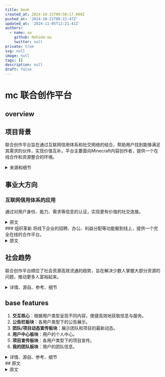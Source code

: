 ```yaml
---
title: book
created_at: 2024-10-21T09:50:17.000Z
pushed_at: '2024-10-21T09:22:47Z'
updated_at: '2024-11-05T12:21:41Z'
authors:
  - name: aa
    github: Nahida-aa
    twitter: null
private: true
svg: null
image: null
tags: []
description: null
draft: false
---
```

# mc 联合创作平台

## overview

## 项目背景
联合创作平台旨在通过互联网信用体系和社交网络的结合，帮助用户找到能够满足其需求的伙伴，实现价值互补。平台主要面向Minecraft内容创作者，提供一个在线合作和资源整合的环境。

<details>
<summary>来源和细节</summary>
<p>
大家都有一个共同的身份或一个标签，那就是学生，在这个身份下或这个标签情况下，大家有一个共同的需求。当然如果你想好好学习的话，那就是认识能帮到你学业的这种伙伴或同学，你们可以一起督促学习，共同进步，一起谈论你们共同的专业。在社交网络具备对用户的身份、需求、想法、性格、能力的一个划分的基础之后，在这样的社交产品之中，你是可以认识到可以一起谈论你们的专业，你们的理想，你们的学习内容的一个伙伴的。
这里我再跳出大家一个共有身份，再举一个例子让大家，嗯，我不确定大家都做饭，但我用这个例子来举吧，大家做饭的时候比如突然想做个什么菜肴，然后按现在社交网络没有互联网信用体系作为支撑的情况下，你如果想做一个什么东西，你去自媒体平台单独查一下，学习后再做，而在当把互联网信体系应用进社交网络之中，对用户每一个人的能力、想法、需求、信用、性格等所有信息都进行一个归纳和划分之后，你就可以实现的是，当你想做一个什么东西，你不知道怎么做，然后你在社交平台你就可以认识到可以指导你去做这个菜或做这个饭的伙伴或网友，甚至认识专业的厨师去请教这个问题。
我再举一些最简单的例子，比如你想健身，但你不懂健身，你想认识一个健身教练；你想吃点什么，想认识个营养师，吃的更健康一点，在社交网络中就可以结识到。

这都是在社交网络具备对每一个用户的个人能力、想法、需求的一个划分之后才能实现的东西，也就是让大家在网络上就能结识到靠谱的能够解决你的需求的网友和伙伴。
这就是价值互补。
价值互补就是把互联网信用体系应用这社交网络之中可以实现的一个更有价值的连接方式，这是把互联网网民们以更有价值的方式连接起来的连接方式。
如果这些都懂的话，你就可以理解，本质上联合创作平台本身就是价值互补。联合创作平台的模式是怎样的呢？

就是把共同关注Minecraft，为了做内容的有着不同能力的创造者们整合到一起。当他们进入到我们的平台后，对自己的身份、能力、想法、需求进行一个认证之后，然后在这个平台中，他们可以聚到一起来做事情，联合创作平台本质上就是价值互补的一种方式或一种形式。
联合创作平台这个产品是我长期思索如何把互联网信用体应用进社交网络之中所产出的成果、产出的产品。思考过程中，正好我喜欢Minecraft，然后就转到了做联合创作平台的MVP，面向我的世界的内容创作者们的联合创作平台的mvp。
以上是这个项目第一个的背后的事业大方向，也就如何把互联网信用体系应用进事业网络之中。
</p>
</details>

## 事业大方向
### 互联网信用体系的应用
通过对用户身份、能力、需求等信息的认证，实现更有价值的社交连接。
<details>
<summary>原文</summary>
<p>
</p>
</details>
### 组织革新
将线下企业的招聘、办公、利益分配等功能搬到线上，提供一个完全在线的合作平台。

<details>
<summary>原文</summary>
<p>
  第二个事业大方向是组织革新。联创的平台本质上也是一种组织形式，跟线下的组织形式不同，线下的组织形式是现实中一个办公地点，通过招聘，把相应能力的人，能够解决线下的这个公司或这个企业成立的目标的相应能力的人聚到一起之后，然后去开展业务，去达成这个企业的目标，完成业务。
  与这种线下的组织形式所不同的是，联合创作平台，它是把招聘，还有开展业务办公以及最终项目落地要做的一个利益分配，这些线下企业的各个必要的功能部分，完全搬到线上的一个差别。
先说线下的组织形式和联合创作这个组织形式，它们在招聘上的不同，首先线下的我们去公司要去一个单位去上班儿，想去做事情，对接HR，无论是网络上招聘，反正都要经过线下的面试，而面试的这个部分，HR招工招聘的这个部分，在联创的平台里面，就是大家网络上根据通过互联网信用体系，也就是对用户的一个更真实的身份，更完整的一个身份情况进行一个认证，这是联合创的平台这种组织形跟线下的一般组织形式之间的在招聘、在面试的这个功能部分上的一个替换，也就是线上的互联网信用体系的一个更真实更完整的一个对用户身份的认证同等于线下的一个招聘、面试的过程，这两个功能部分是一样的。
然后是组织形式上的，在办工开展工作的这个功能部分的差别，先说线下的，线下的一般企业的工作办公的这个功能部分，就是大家线下聚到一起，然后在各自工位，各自的部门，各自的领导领导下去一起去开展工作，跟同事一起做事。而在联创的平台里面，大家在首先都是在网络上，然后在相应的你们共同组建起的，联合创作团队里面去开展工作，都是在网络上，这是线上和线下的组织形式之间在办公的这个功能部分上的不同。联合创作平台就是在网络上，完全把办公功能搬到网络上。
最后是各种组织形式的一个最后的一个功能部分，也就是在开展业务的过程中，以及业务在产出效益跟企业运营的过程中，涉及到那些利益如何分配。

在线下的企业里面，我们在里面做事，会有开工资，劳务合同等等的东西用于进行利益分配，然后完成一个项目的时候有分成什么的，这些都体现在合同上。

而在线上的组织形式平台里面，用户们聚到一起，在联合创作平台里，他们在组建的创作团队里面完成一个项目后，或者开展工作的过程中或开展之前，也会跟我们平台去沟通这个利益该如何分配、怎样分配的问题，这个功能部分也是完全搬到线上的，也就是将来我们会提供给那一个个在我们平台内组建联合创作团队的那些团队们的，咨询利益该如何分配的服务，在线上建立利益分配合同的服务。
总而言之，组织形式革新的最终结果是把线下组织形式，也就是这种开展各种业务的，各个行业、各个领域的这些企业们各个功能部分完全搬到线上。
当完整而成熟的组织形式革新真正完成后，未来的一个社会面貌就是大家完全在网络上就可以相互结识，一起去开公司，然后去一起共事，开展业务，并把利益分配好，不需要在线下去各种应面、面试、应聘，去考察这个企业，不需要线下办公。
总而言之，联合创作平台背后的这个事业大方向是组织革新，只不过我们做的是先从文娱行业开始开刀，让那些内容创作者们，文娱行业的内容创作者们完全可以在线上去聚到一起，然后产生内容，不需要线下跑来跑去。
以上是这个项目联合创作平台这个产品它背后的两个事业大方向、大背景。
</p>
</details>

## 社会趋势
联合创作平台顺应了社会资源高效流通的趋势，旨在解决少数人掌握大部分资源的问题，推动更多人富裕起来。

<details>
<summary>详情、源自、参考、细节</summary>
<p>
联合创作平台本质上提供的是一种让社会中的各类资源可以以更高效率的方式去进行流通的一个流通形式。
现在社会的之中的各类社会资源是怎样流通的呢？那就是线下的那些各行各业的最顶尖的那些企业或者那些个人，掌握着绝大部分的社会财富，社会影响力以及发言权、参与权。

线下的过往的这种社会流通各类资源的流通形式，它决定着的整体社会面貌是，在社会中绝大部分人是没办法做事的，没资源做事的。

只要你在社会中不认识那些有钱的大佬，真正有技术的人才，你无论有什么才华，有什么想法，你都会被埋没。只要不接触那些掌握着绝大部分社会资源的那些少数人，绝大多数人是绝对没有机会在社会中成事的。
在过往以及现在的整个社会，这种资源流动方式所塑造的整体社会面貌之中，也就是少数人掌握绝大多数社会资源，然后多数人卷来卷去，为了那极少数的仅剩的那一点点社会资源去争来讲去。在这个情况面前，产出了很多很多的社会问题。
像你们都知道的，绝大部分的知识分子毕业就失业，然后十几年学的东西都进了社会无用之处，最终只能在一个跟自己专业没啥关系，只是为了挣钱糊口，在这样的企业里面去苟且偷生，等等等等这些社会问题你们都知道，这些问题都是你们面对的问题，还有毕业后送外卖的那些研究生、博士们，总而言之，这类问题都是你们面对的。

而更广阔一点儿，就是绝大多数我国的知识分子们，他们进了社会之后，为了谋生而牺牲自己的才华，热爱、想法、志向，没法儿，没资源去做自己想做的事情。
然后再上升到我们国家的层次，嗯，改革开放发展这几十年，少数人已经富起来了，然而多数人仍旧没有富起来，所以如何让多数人富裕起来，这指向的就是实现一种更高效率的流通各类社会资源的方式，也就是把通过改革开放，也就少数人掌握的这些利益，如何更高效的流通到多数人身上，提供给多数人身上，这就是国家面临的问题。

联合创作平台会从文娱行业开始，慢慢的它会面向各行各业，这种组织形式革新，最终实现的就是解决国家的这个问题。

我们是共产主义国家，要追求这个，肯定不能走资本主义的路，一直让少数人一直富着，不想着多数人的生死幸福与否，这是不行的。

总而言之，在国家层面，我们最终也会为国家解决这个问题。
也就是解决如何让少数人带动多数人富裕起来的问题。

将来联合创作平台里面会有很多的只是搞投资的个人以及团队，这些团队投资的就是那些有能力有想法但没钱的团队或个人。

总而言之，一个项目的完成反正需要钱，需要技术，什么资源都需要。

我们要做的就是把各类资源整合到一起，让这些各类资源、有着各类资源的人、团队、机构能很好的凑到一起，然后把事情做成。

联合创作平台提供的服务就是这个。
总而言之，嗯，这个项目顺应的社会趋势，无论下发到我们每一个个人，无论什么身份，知识分子，学生，还是社会中的人，还是再上升到更高层次的解决社会问题，解决一些社会问题，还是甚至国家层面的，总之顺应的趋势就是这么多。

联合创作这种组织形式，它是绝对被需要的，也是早晚会有人做出来的。
虽然一开始以及未来一段时间带我所带大家做的这个联人创作平台，它只是面向Minecraft这款游戏，一个全球五六亿玩家的这么一个游戏的背后的一个内容创造圈，服务于其中的这些内容创作者们，虽然这部市场很小，但一步一步的会瞄准更大的市场，总之最终联合创作平台它最终会非常非常大。它未来按它业务的内容，做的好，至少是腾讯加阿里，阿里主要跟我们所相关的是互联网信用体系，涉及到的互联信用体系的这个部分是非常相近的，然后腾讯，社交嘛，咱们做的就是社交产品，总之在最终我们的做的规模肯定会比阿里和腾讯加起来要大，然后像网易这样的，未来所有做游戏的都不需要线下去这种大公司去产生内容，他们在我们的平台里面可以直接聚到一起，直接线上就产生游戏内容，所以再加上网易等各种游戏公司，以后基本就是这么一个情况。
我不喜欢画大饼，但事实就是这样的，做的好就是这样的一个结果。嗯，总而言之，以上关于这个项目，这个产品背后所适应的社会趋势，我这就讲到这。
</p>
</details>

## base features
1. **交互核心**：根据用户类型呈现不同内容，便捷高效地获取信息与服务。
2. **公告栏板块**：各用户类型下的公告展示。
3. **团队/项目动态宣传板块**：展示团队和项目的最新动态。
4. **用户中心板块**：用户的个人中心。
5. **项目宣传板块**：各用户类型下的项目宣传。
6. **我的团队板块**：用户的团队信息。

<details>
  <summary>详情、源自、参考、细节</summary>
  <p></p>
  各个板块的基本功能:
一：交互核心，根据用户类型的不同呈现各个板块的内容。设计目的，让不同类型的使用该产品的用户可以便捷而高效的获取到所需要的信息与服务。

二：各个用户类型下的公告栏板块。

三：各个用户类型下的团队/项目动态宣传板块。

四：各个用户类型下的用户中心板块。

五：各个用户类型下的项目宣传板块。

六：各个用户类型下的我的团队板块。
</details>
## 原文
<details>
  <summary>原文</summary>
  <p></p>
  10-19及以前:

  一会我把我做的高保真原型公开到群里，我会简单讲一下该原型，接下来的日子请大家好好沟通，然后开始开发工作。关于找钱的事情，如果在开发出前能找到钱，届时我希望早一些大家线下全职来做事，不过很大几率是在开发完之后，再去对接投资人跟机构，才能获取投资。
重构交互网最终的事业使命是实现我国信息产业的崛起，就是让我国纯国产的操作系统和软件可以走向世界，而不只是成为巨头后，只是在国内作威作福
腾讯对整合创新生态的伤害是极大的，总之不说这些了
在网易代理我的世界后，只有一小部分的内容创作者们选择在网易代理的我的世界之下做事，也就是开发模组、材质、光影、自定义地图等内容。
然而绝大部分的内容创作者们依然支持的是非国区，也就是国际服
这个原因主要就是网易代理的我的世界是非常典型的，就是为了钱而代理
并没有真正做好内容，没有服务好热爱我的世界的玩家群体们
在这个大背景下，那些真正热爱我的世界的，为了热爱而发电的那些独立创作者们过的一直都很苦他们没有获得任何支持，却一直在为了热爱而不求回报的在买单
就像现在我国几百万的有着不同能力的想要开发独立游戏的游戏开发者们一样
他们没有一个好的创作环境，那些狗屁大厂只会在像对待韭菜一样，看谁有可能会出一个有前途的Ip，才选择去投资一样
然而没有真正在用心扶持那几百万有着创作梦想的创作者们的公司。
无论是我的世界的内容创作圈还是我国整个独立游戏创作圈，现状都是一样的
美国还有个奈飞，只要你有好的创意，你可以来公司找人才找钱一起搞这个项目
但是在我们中国，你有想法和创意是不够的，你没有关系和人脉，在你没有获得一定知名度之前，没人会支持你
无论你是一个只会做模型的，还是只会写剧情当策划，还是你会做音乐，你有能力也有想法，是很难获得支持去完成独立游戏的
我的世界的内容创作者们也是一样，无论你有什么能力和想法，你基本上只能靠自己做事，没有人会帮你，你很难遇到可以一同做事的志同道合的伙伴
前面我分享的那个虚无世界三的项目，我找了两个技术，一个写剧情的，最后找流量最高的博主去做事情…总之凑齐这些伙伴，我花了很多精力，总而言之，内容创作者们现在是很难凑在一起做事的
既然现在没有可以让内容创作者们凑到一起做事的平台，我为什么不带人做一个
产生这个想法后，我花了很多时间做市场调研
我创业至今接触了很多独立开发者
他们有的会编程，有的会做模型，有的是画师有的会做音乐有的是写小说的，甚至还有喜欢画地图的
他们都有一个共同的需求，做独立游戏
每一个我都问了，为什么不实践起来,他们说，工程量高，个人能力不够，那我问，找人啊,他们大部分说找不来，现在在网络上大家都是虚拟身份,很难找到真正有能力的并且也靠谱的伙伴一起做事,大部分都是这个回答,最后的结果是绝大部分只能被迫成为一个独立制作者，然后录一些自己来打游戏的视频，做自媒体,像黑神话，米哈游，他们最初也是看着一点一点找人，找钱，才最终做成事情的，然而在如今的整个创新生态面前，这种只会是极少数
绝大部分有想法，有创意，有能力做独立游戏或影视内容的，只能被埋没在如今这个创新生态之中
备注：主要决定创新生态的是交互生态，也就是社交网络生态
在我们越来越依赖网络社交、现实中社恐越来越多的情况下
绝大部分人获取伙伴的渠道，只有网络,你们几个都是高材生,现实中在面对面都很难遇到能够相互信任和理解的人,更何况在网上了,总而言之，现在绝大部分有想法的，想做成点什么事情的,都是孤独的，很难结识到志同道合的伙伴,这是以虚拟社交为主流的网络社交生态导致的结果,
类似于脉脉那种人脉软件？根据不同筛选人？
内容创新生态因为主要依赖于社交网络，所以创新生态环境自然也越来越差了
那就说说脉脉，你们谁用过,在上面成功建立起值得信任的伙伴关系了吗？
然而能够解决内容创作者们彼此难以相互结识、共事的需求的社交软件会是虚拟社交跟真实社交的结合，也就是在相互认识的功能部分，这些内容创作者们有渠道相互以虚拟身份去建立好友关系
然后提供给他们可以一起建立共事等深度的好友关系的功能，再转到真实社交
举例
我跟白白在联合创作平台上认识了
然后我有一个标签，那就是我想做独立游戏，我认证的能力是策划、剧情文案，然后我发了一个需求，我想认识技术伙伴。
白白标签也是想做独立游戏
白白认证的能力是编程，然后白白发的需求是认识策划，剧情文案
然后在这个情况下，我们会被在这个特定的功能部分，相互被推送，结识
这是认识的部分，然后是建立深度好友关系的功能
在我们相互结识的情况下，我们需要沟通，交流理想，追求，热爱什么的
然后交流到一定程度，我们其中一方可以提出一起在联合创作平台中，共同成立一个联合创作团队的需求
当两个人都同意后…我跟白白发起的成立一个联合创作团队的需求就会被公开，发起目标是开发独立游戏
然后这个需求在特定的公告栏部分，这个需求会被别人看到
别人便可以申请加入
![1](1.png)
![2](2.png)

盈利是吧，这些联合创作团队产出的内容一共有几类
一种是可以运营的服务器
二是支持定制 家园(就是每个用户有一个自己的家园)

不单单以后会自己运营自媒体平台，甚至会做中国的steam

联合创作平台的商业模式建立在互联网信用体系应用进社交网络的这个大的事业方向之中
现在国内外的社交巨头，你们肯定都知道
他们提供的社交产品整合了互联网普罗大众，拥有极高的用户体量
然而为什么，内容创作者们还是很难一起共事，我们人与人彼此还是很难在网络上结识到高质量的朋友
这是因为现在的社交网络没有互联网信用体系作为支撑。
互联网信用体系一直以来，现在主要被应用在金融之中
然而社交网络也需要信用体系
注：本质上联合创作就是社交产品。
即时通讯+互联网信用体系就是高价值社交，我称它价值通讯或延续通讯，延续通讯不好听就叫价值通讯
价值通讯社交产品的价值就是通过维持住用户之间的社交关系，进而去产出价值
联合创作服务只是产出的价值之一
懂就行，如何把信用体系应用进社交网络才是最主要的，这很难。
这里我就不讲了，总之，联合创作服务只是把互联网信用体系应用进社交网络所能够进而创造出的创新商业模式之一。
降低用户之间在网络上建立高价值的交互关系的所需成本
降低用户之间在网络上产生负面交互作用的可能。
是的，把互联网信用体系应用进社交网络，需要相匹配的交互规则
像前面讲的，在联合创作平台中，我跟白白怎么才能结识，怎么才能一起一起建立团队，这些都属于具体的交互规则
驱动力体现在有驱动力的交互规则上，驱动力的具体效率又取决于在具体规则下所积累的用户行为数据或互联网信用体系自身的数据体量。
重构交互网收集的数据体量能达到一定程度后再提供即时通讯产品，届时就是中国互联网格局彻底变天的那一天
人心需要教育，软件产品不能只停留在解决用户需求的层面上，真正伟大的交互产品应该具备对用户的正向驱动或引导作用。
这就像现在的绝大部分软件产品，只是解决用户需求，但因为交互规则的问题，其中滋生了很多暴击跟伤害
如果现在在各种社交产品中，你骂人又过去像白白前面说的诈骗一个人后，被别人进行一个负面评价，并且这种社交信用分也会公开，那么仅仅是靠着这点功能，随着时间，网络也会具备清洁素质低的人的功能。
那些受网络暴力的人也不会像现在这样过的痛苦，难以维权。
我知道创新环境很差，很多人能做出产品活下来就已经很难了，更别说还能真正靠着产品来造福社会

昨天晚上我大概讲了一下，剩下要说的就是围绕这个原型的各个功能板块来讲了，不同的功能板块有不同的功能。
这个交互原型，我一共分成了五个板块。最上面有四个，最下面往下拉，才可以看到第五个。
这些功能板块围绕一个最核心的功能展开。这个最核心的功能叫“根据用户类型呈现内容。”
每一个用户在进入这个论坛时，他的身份默认是游客
在注册账号成功登录后，再次打开这个论坛，用户身份就是后面那四类
每一个用户注册账号后，他可以通过验证他的具体身份、具体能力、具体经济实力、是不是博主，来开启不同的用户类型身份。
在不同的用户身份类型情况下进入这个论坛，这个用户可以相应的在不同的功能板块获取到他所需要的信息。
举例：一个认证了投资者身份的用户，他可以在项目宣传板块看到正在寻求投资的项目宣传书。
但是如果没有认证投资者身份的用户，他即便可以看到一个正在宣发的项目，但是他是看不到这个项目正在融资的这部分信息的。
同理，一个认证的施工者身份的用户，他可以看到正在寻找施工（或是做模型、或是做建筑、或是当策划这剧情等等）伙伴的项目书。
这便是这个论坛最核心的基础功能，即“根据用户类型呈现内容。
不同类型的用户会开启不同的功能，鉴赏家是博主，也就是有能力把项目成品最终输出到自媒体渠道的人。
仅仅是勾选并不够，我们必须保证用户之间在这个平台上，彼此填入的身份、能力、想法等信息是真实的
唯有做到这一点，我们才能保证内容创作者们能够靠谱的共事到一起
还需要记录动态的用户行为数据来作为判断用户身份的主要保障，比如一个认证了施工者身份的用户，即便他认证了软件工程学院的学历
但是他一次项目施工也没有参加过，也没有获取过别人的评价，没跟别人共事过，那么这种没有积累用户口碑的用户，他依然参加不了一些要求，必须有多次施工经验的项目团队之中去
总而言之，用户身份认证部分，是开发最困难的工作部分，也是决定整个联合创作平台能否解决核心用户们的核心需求的核心。

我们就要讲各个用户们在不同的用户身份下在这个论坛中，每个板块里面都会呈现什么信息了。
首先各个板块呈现出来的信息是该类型的用户日常所需要浏览的信息，而不是不许浏览的信息。
现在绝大部分网站所呈现出的绝大部分信息都是我们不需要的信息
就像我们在一个搜索网站面前，我们其实需要的仅仅是一个搜索栏一样
我们不需要那些广告，那些杂七杂八的复杂功能,现在所有的各个端的软件基本上在提供核心功能的基础上，都会提供一些子功能，绝大部分的子功能都没什么实际价值，也降低了很多用户体验，降低了核心用户使用这个软件来解决核心需求的交互效率。
联合创作平台所解决的核心用户需求，转换成一句大白话，就是让大家可以跟志同道合的人一起做成想做的事情。
总而言之，核心用户们的核心需求我们需要把握好，不需要提供没有价值的功能。

首先我给大家介绍一个通用板块功能区.也就是搜索框下面,那个最中心的位置,你们可以理解成用户主页过用户中心
不过我们的联合创作平台，用户中心跟游戏一样,每一个用户在注册的过程中，就跟建一个自己的家一样
他可以完全定制自己在平台里的虚拟身份,形象，布置他的家,用户之间也可以逛彼此的家,用户也可以把日常获得或收集的一些成就，礼物，奖杯，荣誉,布置在家里,也就是说，我们的用户中心绝不是死板的几个框框，然后里面填一些字，而是活的真正能把每名用户的青春、记忆、热爱活生生的表达出来、记录下来的用户中心
用户中心这个功能部分，是我们联合创新平台在运营早期就可以实现盈利、自我造血的功能部分
因为联合创作这个商业模式，注定我们需要花大把精力跟工作时间，放在如何维护好联合创作环境上，随着平台内的各种大大小小的联合创作团队的成熟 .直到他们逐渐做出高质量的内容以实现产生利益
在这之前，我们需要自己造血,我想，更生动的用户中心，在其中可以购买各种虚拟商品，用于用户们可以在平台上能够呈现各自的独特个性,这样设计用户中心，最合理不过了,关于用户中心的更多细节，我就不讲了，用户中心大概的意思就是这样

大体用户中心的交互如何像游戏一样呈现,大体就是点开那个门，然后右边的聊天区隐藏在最右侧边框。
然后用户中心这个部分从右侧展开,动画上就是用户的形象，打开门,进入到室内,每一个用户的房间，大小都不一样，有钱的可以直接买一个城堡的情景,普通用户就是普通的小家的情景,可以布置，可以装修，移动家具，每一个房间都可以定制，也有用户用于呈现成就、奖励、奖杯等藏品的…空间,用户彼此之间可以相互串门（就是我们看彼此的用户资料）,参观彼此的家

凯泽是美工，提供项目设计到的美术内容，用户中心涉及到的虚拟商品内容（虚拟商品我们不用AI做）

大致计划、
一：讲解产品原型，让所有参与者对产品有基本的认识脉络。
二：做完整项目书。
三：开发。
四：内测。
五：运营前工作①：投融资，开发完后，我会带着产品去跑投资。
六：运营前工作②：拿到投资，确定线下办公地址，开会分配股权，大家全职到线下办公。
七：开始运营

接下来几天，我会讲完这个原型，这个星期肯定能讲完

讲完后，我带大家一起做项目书

现在我讲到的一定都要理解透啊，这是创新项目，需要创新思维，一定跳出既定思维对待这个项目，这个产品市面上没有可参照的产品，最像的是DAO，但也仅仅是像一点。总而言之，在我带大家一起做项目书之前，讲原型的最后这几天，大家有问题一定要即时反馈，沟通。创业文化最重要的是坦诚交流，我肯定从我这里以身作则，总之，大家想说啥就说啥，只要是出于对项目好、对团队好的立场，有啥说啥

1.项目立意: 联合创作自组织平台 (先做MVP, 最小可行性产品)
2.面向的用户: 我的世界内容创作者, 服务于包括但不限于做模组、建筑、音乐、动画、模型、文案剧情等
3.解决的需求:为内容创作者提供一个可以把彼此之间的能力、资源、想法聚集起来的联合创作环境，解决有着不同能力、资源、想法的内容创作者们在网络上很难结识到靠谱的伙伴来一起共同创作出更为优质的内容需求
所选技术 Vue + SpringBoot + PostgreSQL + ...
主要开发内容: 虚拟商品及其交易功能

10-20

大家都有一个共同的身份或一个标签，那就是学生，在这个身份下或这个标签情况下，大家有一个共同的需求。当然如果你想好好学习的话，那就是认识能帮到你学业的这种伙伴或同学，你们可以一起督促学习，共同进步，一起谈论你们共同的专业。在社交网络具备对用户的身份、需求、想法、性格、能力的一个划分的基础之后，在这样的社交产品之中，你是可以认识到可以一起谈论你们的专业，你们的理想，你们的学习内容的一个伙伴的。

这里我再跳出大家一个共有身份，再举一个例子让大家，嗯，我不确定大家都做饭，但我用这个例子来举吧，大家做饭的时候比如突然想做个什么菜肴，然后按现在社交网络没有互联网信用体系作为支撑的情况下，你如果想做一个什么东西，你去自媒体平台单独查一下，学习后再做，而在当把互联网信体系应用进社交网络之中，对用户每一个人的能力、想法、需求、信用、性格等所有信息都进行一个归纳和划分之后，你就可以实现的是，当你想做一个什么东西，你不知道怎么做，然后你在社交平台你就可以认识到可以指导你去做这个菜或做这个饭的伙伴或网友，甚至认识专业的厨师去请教这个问题。

我再举一些最简单的例子，比如你想健身，但你不懂健身，你想认识一个健身教练；你想吃点什么，想认识个营养师，吃的更健康一点，在社交网络中就可以结识到。

这都是在社交网络具备对每一个用户的个人能力、想法、需求的一个划分之后才能实现的东西，也就是让大家在网络上就能结识到靠谱的能够解决你的需求的网友和伙伴。

这就是价值互补。

价值互补就是把互联网信用体系应用这社交网络之中可以实现的一个更有价值的连接方式，这是把互联网网民们以更有价值的方式连接起来的连接方式。

如果这些都懂的话，你就可以理解，本质上联合创作平台本身就是价值互补。联合创作平台的模式是怎样的呢？

就是把共同关注Minecraft，为了做内容的有着不同能力的创造者们整合到一起。当他们进入到我们的平台后，对自己的身份、能力、想法、需求进行一个认证之后，然后在这个平台中，他们可以聚到一起来做事情，联合创作平台本质上就是价值互补的一种方式或一种形式。

联合创作平台这个产品是我长期思索如何把互联网信用体应用进社交网络之中所产出的成果、产出的产品。思考过程中，正好我喜欢Minecraft，然后就转到了做联合创作平台的MVP，面向我的世界的内容创作者们的联合创作平台的mvp。

以上是这个项目第一个的背后的事业大方向，也就如何把互联网信用体系应用进事业网络之中。

第二个事业大方向是组织革新。联创的平台本质上也是一种组织形式，跟线下的组织形式不同，线下的组织形式是现实中一个办公地点，通过招聘，把相应能力的人，能够解决线下的这个公司或这个企业成立的目标的相应能力的人聚到一起之后，然后去开展业务，去达成这个企业的目标，完成业务。

与这种线下的组织形式所不同的是，联合创作平台，它是把招聘，还有开展业务办公以及最终项目落地要做的一个利益分配，这些线下企业的各个必要的功能部分，完全搬到线上的一个差别。

先说线下的组织形式和联合创作这个组织形式，它们在招聘上的不同，首先线下的我们去公司要去一个单位去上班儿，想去做事情，对接HR，无论是网络上招聘，反正都要经过线下的面试，而面试的这个部分，HR招工招聘的这个部分，在联创的平台里面，就是大家网络上根据通过互联网信用体系，也就是对用户的一个更真实的身份，更完整的一个身份情况进行一个认证，这是联合创的平台这种组织形跟线下的一般组织形式之间的在招聘、在面试的这个功能部分上的一个替换，也就是线上的互联网信用体系的一个更真实更完整的一个对用户身份的认证同等于线下的一个招聘、面试的过程，这两个功能部分是一样的。

然后是组织形式上的，在办工开展工作的这个功能部分的差别，先说线下的，线下的一般企业的工作办公的这个功能部分，就是大家线下聚到一起，然后在各自工位，各自的部门，各自的领导领导下去一起去开展工作，跟同事一起做事。而在联创的平台里面，大家在首先都是在网络上，然后在相应的你们共同组建起的，联合创作团队里面去开展工作，都是在网络上，这是线上和线下的组织形式之间在办公的这个功能部分上的不同。联合创作平台就是在网络上，完全把办公功能搬到网络上。

最后是各种组织形式的一个最后的一个功能部分，也就是在开展业务的过程中，以及业务在产出效益跟企业运营的过程中，涉及到那些利益如何分配。

在线下的企业里面，我们在里面做事，会有开工资，劳务合同等等的东西用于进行利益分配，然后完成一个项目的时候有分成什么的，这些都体现在合同上。

而在线上的组织形式平台里面，用户们聚到一起，在联合创作平台里，他们在组建的创作团队里面完成一个项目后，或者开展工作的过程中或开展之前，也会跟我们平台去沟通这个利益该如何分配、怎样分配的问题，这个功能部分也是完全搬到线上的，也就是将来我们会提供给那一个个在我们平台内组建联合创作团队的那些团队们的，咨询利益该如何分配的服务，在线上建立利益分配合同的服务。

总而言之，组织形式革新的最终结果是把线下组织形式，也就是这种开展各种业务的，各个行业、各个领域的这些企业们各个功能部分完全搬到线上。

当完整而成熟的组织形式革新真正完成后，未来的一个社会面貌就是大家完全在网络上就可以相互结识，一起去开公司，然后去一起共事，开展业务，并把利益分配好，不需要在线下去各种应面、面试、应聘，去考察这个企业，不需要线下办公。

总而言之，联合创作平台背后的这个事业大方向是组织革新，只不过我们做的是先从文娱行业开始开刀，让那些内容创作者们，文娱行业的内容创作者们完全可以在线上去聚到一起，然后产生内容，不需要线下跑来跑去。

以上是这个项目联合创作平台这个产品它背后的两个事业大方向、大背景。

然后第三项，这个项目背后顺应的社会趋势。

联合创作平台本质上提供的是一种让社会中的各类资源可以以更高效率的方式去进行流通的一个流通形式。
现在社会的之中的各类社会资源是怎样流通的呢？那就是线下的那些各行各业的最顶尖的那些企业或者那些个人，掌握着绝大部分的社会财富，社会影响力以及发言权、参与权。

线下的过往的这种社会流通各类资源的流通形式，它决定着的整体社会面貌是，在社会中绝大部分人是没办法做事的，没资源做事的。

只要你在社会中不认识那些有钱的大佬，真正有技术的人才，你无论有什么才华，有什么想法，你都会被埋没。只要不接触那些掌握着绝大部分社会资源的那些少数人，绝大多数人是绝对没有机会在社会中成事的。

在过往以及现在的整个社会，这种资源流动方式所塑造的整体社会面貌之中，也就是少数人掌握绝大多数社会资源，然后多数人卷来卷去，为了那极少数的仅剩的那一点点社会资源去争来讲去。在这个情况面前，产出了很多很多的社会问题。

像你们都知道的，绝大部分的知识分子毕业就失业，然后十几年学的东西都进了社会无用之处，最终只能在一个跟自己专业没啥关系，只是为了挣钱糊口，在这样的企业里面去苟且偷生，等等等等这些社会问题你们都知道，这些问题都是你们面对的问题，还有毕业后送外卖的那些研究生、博士们，总而言之，这类问题都是你们面对的。

而更广阔一点儿，就是绝大多数我国的知识分子们，他们进了社会之后，为了谋生而牺牲自己的才华，热爱、想法、志向，没法儿，没资源去做自己想做的事情。

然后再上升到我们国家的层次，嗯，改革开放发展这几十年，少数人已经富起来了，然而多数人仍旧没有富起来，所以如何让多数人富裕起来，这指向的就是实现一种更高效率的流通各类社会资源的方式，也就是把通过改革开放，也就少数人掌握的这些利益，如何更高效的流通到多数人身上，提供给多数人身上，这就是国家面临的问题。

联合创作平台会从文娱行业开始，慢慢的它会面向各行各业，这种组织形式革新，最终实现的就是解决国家的这个问题。

我们是共产主义国家，要追求这个，肯定不能走资本主义的路，一直让少数人一直富着，不想着多数人的生死幸福与否，这是不行的。

总而言之，在国家层面，我们最终也会为国家解决这个问题。

也就是解决如何让少数人带动多数人富裕起来的问题。

将来联合创作平台里面会有很多的只是搞投资的个人以及团队，这些团队投资的就是那些有能力有想法但没钱的团队或个人。

总而言之，一个项目的完成反正需要钱，需要技术，什么资源都需要。

我们要做的就是把各类资源整合到一起，让这些各类资源、有着各类资源的人、团队、机构能很好的凑到一起，然后把事情做成。

联合创作平台提供的服务就是这个。

总而言之，嗯，这个项目顺应的社会趋势，无论下发到我们每一个个人，无论什么身份，知识分子，学生，还是社会中的人，还是再上升到更高层次的解决社会问题，解决一些社会问题，还是甚至国家层面的，总之顺应的趋势就是这么多。

联合创作这种组织形式，它是绝对被需要的，也是早晚会有人做出来的。

虽然一开始以及未来一段时间带我所带大家做的这个联人创作平台，它只是面向Minecraft这款游戏，一个全球五六亿玩家的这么一个游戏的背后的一个内容创造圈，服务于其中的这些内容创作者们，虽然这部市场很小，但一步一步的会瞄准更大的市场，总之最终联合创作平台它最终会非常非常大。它未来按它业务的内容，做的好，至少是腾讯加阿里，阿里主要跟我们所相关的是互联网信用体系，涉及到的互联信用体系的这个部分是非常相近的，然后腾讯，社交嘛，咱们做的就是社交产品，总之在最终我们的做的规模肯定会比阿里和腾讯加起来要大，然后像网易这样的，未来所有做游戏的都不需要线下去这种大公司去产生内容，他们在我们的平台里面可以直接聚到一起，直接线上就产生游戏内容，所以再加上网易等各种游戏公司，以后基本就是这么一个情况。

我不喜欢画大饼，但事实就是这样的，做的好就是这样的一个结果。嗯，总而言之，以上关于这个项目，这个产品背后所适应的社会趋势，我这就讲到这。

各个板块的基本功能:

一：交互核心，根据用户类型的不同呈现各个板块的内容。设计目的，让不同类型的使用该产品的用户可以便捷而高效的获取到所需要的信息与服务。

二：各个用户类型下的公告栏板块。

三：各个用户类型下的团队/项目动态宣传板块。

四：各个用户类型下的用户中心板块。

五：各个用户类型下的项目宣传板块。

六：各个用户类型下的我的团队板块。
</details>
